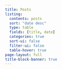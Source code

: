```yaml
---
title: Posts
listing:
  contents: posts
  sort: "date desc"
  type: table
  fields: [title, date]
  categories: true
  sort-ui: false
  filter-ui: false
  table-hover: true
page-layout: full
title-block-banner: true
---
```




